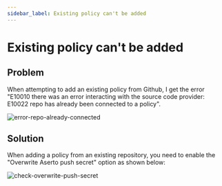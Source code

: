 ```yaml
---
sidebar_label: Existing policy can't be added
---
```


# Existing policy can't be added

## Problem

When attempting to add an existing policy from Github, I get the error "E10010 there was an error interacting with the source code provider: E10022 repo has already been connected to a policy".

![error-repo-already-connected](/troubleshooting/error-repo-already-connected.png)

## Solution

When adding a policy from an existing repository, you need to enable the "Overwrite Aserto push secret" option as shown below:

![check-overwrite-push-secret](/troubleshooting/check-overwrite-push-secret.png)
